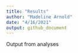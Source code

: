 ```yaml
---
title: "Results"
author: "Madeline Arnold"
date: "4/16/2021"
output: github_document
---
```


Output from analyses